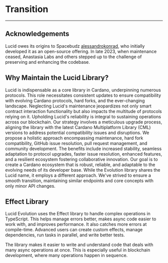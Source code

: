 # Transition

---

## Acknowledgements

Lucid owes its origins to Spacebudz [alessandrokonrad](https://github.com/alessandrokonrad), who initially developed it as an open-source offering.
In late 2023, when maintenance ceased, Anastasia Labs and others stepped up to the challenge of preserving and enhancing the codebase.

## Why Maintain the Lucid Library?

Lucid is indispensable as a core library in Cardano, underpinning numerous protocols. This role necessitates consistent updates to ensure compatibility with evolving Cardano protocols, hard forks, and the ever-changing landscape. Neglecting Lucid's maintenance jeopardizes not only smart contract interaction functionality but also impacts the multitude of protocols relying on it. Upholding Lucid's reliability is integral to sustaining operations across our blockchain.
Our strategy involves a meticulous upgrade process, aligning the library with the latest Cardano Multiplatform Library (CML) versions to address potential compatibility issues and disruptions. We propose a holistic approach encompassing maintenance, hard fork compatibility, GitHub issue resolution, pull request management, and community development.
The benefits include increased stability, seamless adaptation to protocol upgrades, faster issue resolution, enhanced features, and a resilient ecosystem fostering collaborative innovation. Our goal is to create a Cardano ecosystem that is robust, reliable, and adaptable to the evolving needs of its developer base.
While the Evolution library shares the Lucid name, it employs a different approach. We've strived to ensure a smooth transition, maintaining similar endpoints and core concepts with only minor API changes.

## Effect Library

Lucid Evolution uses the Effect library to handle complex operations in TypeScript. This helps manage errors better, makes async code easier to work with, and improves performance. It also catches more errors at compile-time. Advanced users can create custom effects, manage dependencies, run tasks in parallel, and write better tests.

The library makes it easier to write and understand code that deals with many async operations at once. This is especially useful in blockchain development, where many operations happen in sequence.
